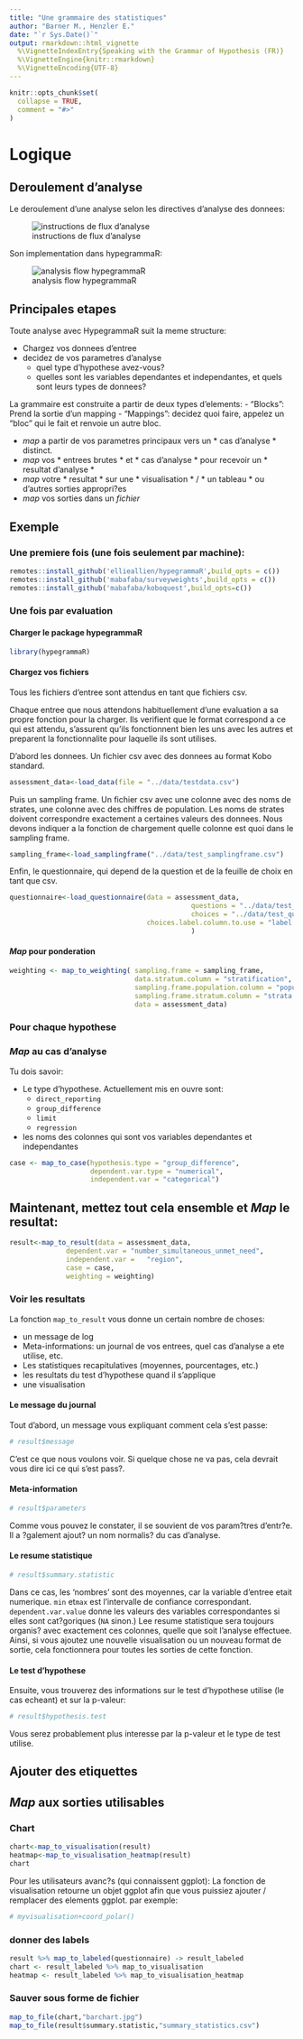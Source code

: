```yaml
---
title: "Une grammaire des statistiques"
author: "Barner M., Henzler E."
date: "`r Sys.Date()`"
output: rmarkdown::html_vignette
  %\VignetteIndexEntry{Speaking with the Grammar of Hypothesis (FR)}
  %\VignetteEngine{knitr::rmarkdown}
  %\VignetteEncoding{UTF-8}
---
```


```r
knitr::opts_chunk$set(
  collapse = TRUE,
  comment = "#>"
)
```

# Logique

## Deroulement d'analyse

Le deroulement d'une analyse selon les directives d'analyse des donnees:

![instructions de flux d'analyse](./hypegrammaR_flowchart.jpg)

Son implementation dans hypegrammaR:

![analysis flow hypegrammaR](./hypegrammaR_flowchart.jpg)




## Principales etapes


Toute analyse avec HypegrammaR suit la meme structure:

- Chargez vos donnees d'entree
- decidez de vos parametres d'analyse
     - quel type d'hypothese avez-vous?
     - quelles sont les variables dependantes et independantes, et quels sont leurs types de donnees?
     
     
La grammaire est construite a partir de deux types d'elements:
- "Blocks": Prend la sortie d'un mapping
- "Mappings": decidez quoi faire, appelez un "bloc" qui le fait et renvoie un autre bloc.

- _map_  a partir de vos parametres principaux vers un * cas d'analyse * distinct.
- _map_ vos * entrees brutes * et * cas d'analyse * pour recevoir un * resultat d'analyse *
- _map_ votre * resultat * sur une * visualisation * / * un tableau * ou d'autres sorties appropri?es
- _map_ vos sorties dans un *fichier *


## Exemple

### Une premiere fois (une fois seulement par machine):
```r
remotes::install_github('ellieallien/hypegrammaR',build_opts = c())
remotes::install_github('mabafaba/surveyweights',build_opts = c())
remotes::install_github('mabafaba/koboquest',build_opts=c())

```
### Une fois par evaluation

#### Charger le package hypegrammaR
```r
library(hypegrammaR)

```

#### Chargez vos fichiers

Tous les fichiers d'entree sont attendus en tant que fichiers csv.

Chaque entree que nous attendons habituellement d'une evaluation a sa propre fonction pour la charger. Ils verifient que le format correspond a ce qui est attendu, s'assurent qu'ils fonctionnent bien les uns avec les autres et preparent la fonctionnalite pour laquelle ils sont utilises.

D'abord les donnees. Un fichier csv avec des donnees au format Kobo standard.
```r
assessment_data<-load_data(file = "../data/testdata.csv")
```



Puis un sampling frame. Un fichier csv avec une colonne avec des noms de strates, une colonne avec des chiffres de population. Les noms de strates doivent correspondre exactement a certaines valeurs des donnees. Nous devons indiquer a la fonction de chargement quelle colonne est quoi dans le sampling frame.
```r
sampling_frame<-load_samplingframe("../data/test_samplingframe.csv")
```

Enfin, le questionnaire, qui depend de la question et de la feuille de choix en tant que csv.

```r

questionnaire<-load_questionnaire(data = assessment_data,
                                             questions = "../data/test_questionnaire_questions.csv",
                                             choices = "../data/test_questionnaire_choices.csv",
                                  choices.label.column.to.use = "label::English"
                                             )

```


#### _Map_ pour ponderation
```r

weighting <- map_to_weighting( sampling.frame = sampling_frame,
                               data.stratum.column = "stratification",
                               sampling.frame.population.column = "population",
                               sampling.frame.stratum.column = "strata.names",
                               data = assessment_data)
```

### Pour chaque hypothese

### _Map_ au cas d'analyse
Tu dois savoir:

- Le type d'hypothese. Actuellement mis en ouvre sont:
   - `direct_reporting`
   - `group_difference`
   - `limit`
   - `regression`
- les noms des colonnes qui sont vos variables dependantes et independantes

```r

case <- map_to_case(hypothesis.type = "group_difference",
                    dependent.var.type = "numerical",
                    independent.var = "categorical")

```


## Maintenant, mettez tout cela ensemble et _Map_ le resultat:

```r

result<-map_to_result(data = assessment_data,
              dependent.var = "number_simultaneous_unmet_need",
              independent.var =   "region",
              case = case,
              weighting = weighting)
```

### Voir les resultats

La fonction `map_to_result` vous donne un certain nombre de choses:

- un message de log
- Meta-informations: un journal de vos entrees, quel cas d'analyse a ete utilise, etc.
- Les statistiques recapitulatives (moyennes, pourcentages, etc.)
- les resultats du test d'hypothese quand il s'applique
- une visualisation

#### Le message du journal

Tout d'abord, un message vous expliquant comment cela s'est passe:
```r
# result$message
```
C'est ce que nous voulons voir. Si quelque chose ne va pas, cela devrait vous dire ici ce qui s'est pass?.

#### Meta-information

```r
# result$parameters
```
Comme vous pouvez le constater, il se souvient de vos param?tres d'entr?e. Il a ?galement ajout? un nom normalis? du cas d'analyse.

#### Le resume statistique 

```r
# result$summary.statistic
```

Dans ce cas, les 'nombres' sont des moyennes, car la variable d'entree etait numerique. `min` et` max` est l'intervalle de confiance correspondant. `dependent.var.value` donne les valeurs des variables correspondantes si elles sont cat?goriques (` NA` sinon.)
Lee resume statistique sera toujours organis? avec exactement ces colonnes, quelle que soit l'analyse effectuee. Ainsi, si vous ajoutez une nouvelle visualisation ou un nouveau format de sortie, cela fonctionnera pour toutes les sorties de cette fonction.

#### Le test d'hypothese

Ensuite, vous trouverez des informations sur le test d'hypothese utilise (le cas echeant) et sur la p-valeur:
```r
# result$hypothesis.test

```

Vous serez probablement plus interesse par la p-valeur et le type de test utilise.

## Ajouter des etiquettes

## _Map_ aux sorties utilisables

### Chart
```r

chart<-map_to_visualisation(result)
heatmap<-map_to_visualisation_heatmap(result)
chart
```

Pour les utilisateurs avanc?s (qui connaissent ggplot): La fonction de visualisation retourne un objet ggplot afin que vous puissiez ajouter / remplacer des elements ggplot. par exemple:

```r
# myvisualisation+coord_polar()

```

### donner des labels
```r
result %>% map_to_labeled(questionnaire) -> result_labeled
chart <- result_labeled %>% map_to_visualisation
heatmap <- result_labeled %>% map_to_visualisation_heatmap


```


### Sauver sous forme de fichier

```r
map_to_file(chart,"barchart.jpg")
map_to_file(result$summary.statistic,"summary_statistics.csv")

```








